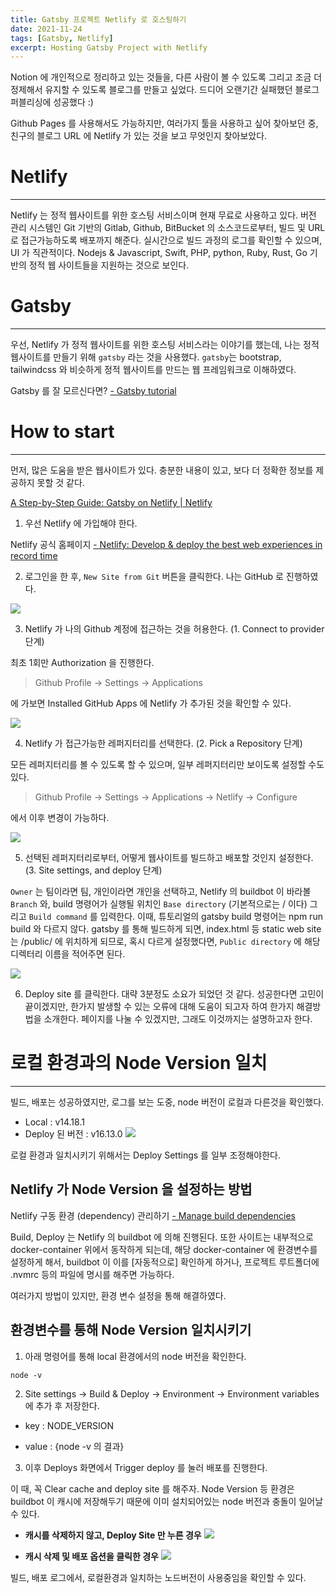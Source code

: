 ```yaml
---
title: Gatsby 프로젝트 Netlify 로 호스팅하기
date: 2021-11-24
tags: [Gatsby, Netlify]
excerpt: Hosting Gatsby Project with Netlify
---
```


Notion 에 개인적으로 정리하고 있는 것들을, 다른 사람이 볼 수 있도록 그리고 조금 더 정제해서 유지할 수 있도록 블로그를 만들고 싶었다. 드디어 오랜기간 실패했던 블로그 퍼블리싱에 성공했다 :)

Github Pages 를 사용해서도 가능하지만, 여러가지 툴을 사용하고 싶어 찾아보던 중, 친구의 블로그 URL 에 Netlify 가 있는 것을 보고 무엇인지 찾아보았다.

# Netlify

---

Netlify 는 정적 웹사이트를 위한 호스팅 서비스이며 현재 무료로 사용하고 있다. 버전 관리 시스템인 Git 기반의 Gitlab, Github, BitBucket 의 소스코드로부터, 빌드 및 URL 로 접근가능하도록 배포까지 해준다. 실시간으로 빌드 과정의 로그를 확인할 수 있으며, UI 가 직관적이다. Nodejs & Javascript, Swift, PHP, python, Ruby, Rust, Go 기반의 정적 웹 사이트들을 지원하는 것으로 보인다.

# Gatsby

---

우선, Netlify 가 정적 웹사이트를 위한 호스팅 서비스라는 이야기를 했는데, 나는 정적 웹사이트를 만들기 위해 `gatsby` 라는 것을 사용했다. `gatsby`는 bootstrap, tailwindcss 와 비슷하게 정적 웹사이트를 만드는 웹 프레임워크로 이해하였다.

Gatsby 를 잘 모르신다면? [- Gatsby tutorial](https://github.com/gatsbyjs/gatsby-starter-blog)

# How to start

---

<Info>먼저, 많은 도움을 받은 웹사이트가 있다. 충분한 내용이 있고, 보다 더 정확한 정보를 제공하지 못할 것 같다. </Info>

[A Step-by-Step Guide: Gatsby on Netlify | Netlify](https://www.netlify.com/blog/2016/02/24/a-step-by-step-guide-gatsby-on-netlify/)

1. 우선 Netlify 에 가입해야 한다.

Netlify 공식 홈페이지 [- Netlify: Develop & deploy the best web experiences in record time](https://www.netlify.com/)

2. 로그인을 한 후, `New Site from Git` 버튼을 클릭한다. 나는 GitHub 로 진행하였다.

![](../images/netlify-git-providers.png)

3. Netlify 가 나의 Github 계정에 접근하는 것을 허용한다.
   (1. Connect to provider 단계)

최초 1회만 Authorization 을 진행한다.

> Github Profile → Settings → Applications

에 가보면 Installed GitHub Apps 에 Netlify 가 추가된 것을 확인할 수 있다.

![](../images/github-applications.png)

4. Netlify 가 접근가능한 레퍼지터리를 선택한다.
   (2. Pick a Repository 단계)

모든 레퍼지터리를 볼 수 있도록 할 수 있으며, 일부 레퍼지터리만 보이도록 설정할 수도 있다.

> Github Profile → Settings → Applications → Netlify → Configure

에서 이후 변경이 가능하다.

![](../images/select-repository.png)

5. 선택된 레퍼지터리로부터, 어떻게 웹사이트를 빌드하고 배포할 것인지 설정한다.  
   (3. Site settings, and deploy 단계)

`Owner` 는 팀이라면 팀, 개인이라면 개인을 선택하고, Netlify 의 buildbot 이 바라볼 `Branch` 와, build 명령어가 실행될 위치인 `Base directory` (기본적으로는 / 이다) 그리고 `Build command` 를 입력한다. 이때, 튜토리얼의 gatsby build 명령어는 npm run build 와 다르지 않다. gatsby 를 통해 빌드하게 되면, index.html 등 static web site 는 /public/ 에 위치하게 되므로, 혹시 다르게 설정했다면, `Public directory` 에 해당 디렉터리 이름을 적어주면 된다.

![](../images/site-settings.png)

6. Deploy site 를 클릭한다.
   대략 3분정도 소요가 되었던 것 같다. 성공한다면 고민이 끝이겠지만, 한가지 발생할 수 있는 오류에 대해 도움이 되고자 하여 한가지 해결방법을 소개한다. 페이지를 나눌 수 있겠지만, 그래도 이것까지는 설명하고자 한다.

# 로컬 환경과의 Node Version 일치

---

빌드, 배포는 성공하였지만, 로그를 보는 도중, node 버전이 로컬과 다른것을 확인했다.

- Local : v14.18.1
- Deploy 된 버전 : v16.13.0
  ![](../images/node-version-before.png)

로컬 환경과 일치시키기 위해서는 Deploy Settings 를 일부 조정해야한다.

## Netlify 가 Node Version 을 설정하는 방법

Netlify 구동 환경 (dependency) 관리하기 [- Manage build dependencies](https://docs.netlify.com/configure-builds/manage-dependencies/)

Build, Deploy 는 Netlify 의 buildbot 에 의해 진행된다. 또한 사이트는 내부적으로 docker-container 위에서 동작하게 되는데, 해당 docker-container 에 환경변수를 설정하게 해서, buildbot 이 이를 [자동적으로] 확인하게 하거나, 프로젝트 루트폴더에 .nvmrc 등의 파일에 명시를 해주면 가능하다.

여러가지 방법이 있지만, 환경 변수 설정을 통해 해결하였다.

## 환경변수를 통해 Node Version 일치시키기

1. 아래 명령어를 통해 local 환경에서의 node 버전을 확인한다.

```shell
node -v
```

2. Site settings → Build & Deploy → Environment → Environment variables 에 추가 후 저장한다.

- key : NODE_VERSION

- value : {node -v 의 결과}

3. 이후 Deploys 화면에서 Trigger deploy 를 눌러 배포를 진행한다.

이 때, 꼭 Clear cache and deploy site 를 해주자.
Node Version 등 환경은 buildbot 이 캐시에 저장해두기 때문에 이미 설치되어있는 node 버전과 충돌이 일어날 수 있다.

- **캐시를 삭제하지 않고, Deploy Site 만 누른 경우**
  ![](../images/without-cache-clean.png)

- **캐시 삭제 및 배포 옵션을 클릭한 경우**
  ![](../images/node-version-after.png)

빌드, 배포 로그에서, 로컬환경과 일치하는 노드버전이 사용중임을 확인할 수 있다.

